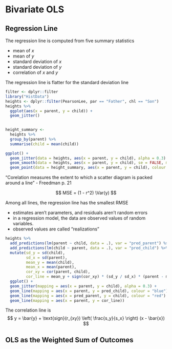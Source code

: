 # Bivariate OLS

## Regression Line

The regression line is computed from five summary statistics

- mean of $x$
- mean of $y$
- standard deviation of $x$
- standard deviation of $y$
- correlation of $x$ and $y$

The regression line is flatter for the standard deviation line

```r
filter <- dplyr::filter
library("HistData")
heights <- dplyr::filter(PearsonLee, par == "Father", chl == "Son")
heights %>%
  ggplot(aes(x = parent, y = child)) + 
  geom_jitter()
       
```

```r
height_summary <-
  heights %>%
  group_by(parent) %>%
  summarise(child = mean(child))

ggplot() +
  geom_jitter(data = heights, aes(x = parent, y = child), alpha = 0.3) +
  geom_smooth(data = heights, aes(x = parent, y = child), se = FALSE, method = "lm", colour = "red") +
  geom_point(data = height_summary, aes(x = parent, y = child), colour = "black", size = 2)

```

"Corelation measures the extent to which a scatter diagram is packed around a line" - Freedman p. 21

$$
MSE  = (1 - r^2) \Var(y)
$$

Among all lines, the regression line has the smallest RMSE

- estimates aren't parameters, and residuals aren't random errors
- in a regression model, the data are observed values of random variables.
- observed values are called "realizations"

```r
heights %>%
  add_predictions(lm(parent ~ child, data = .), var = "pred_parent") %>%
  add_predictions(lm(child ~ parent, data = .), var = "pred_child") %>%
  mutate(sd_y = sd(child),
         sd_x = sd(parent),
         mean_y = mean(child),
         mean_x = mean(parent),
         cor_xy = cor(parent, child),
         cor_line = mean_y + sign(cor_xy) * (sd_y / sd_x) * (parent - mean_x)) %>%
  ggplot() +
  geom_jitter(mapping = aes(x = parent, y = child), alpha = 0.3) +
  geom_line(mapping = aes(x = parent, y = pred_child), colour = "blue") +
  geom_line(mapping = aes(x = pred_parent, y = child), colour = "red") +
  geom_line(mapping = aes(x = parent, y = cor_line))


```

The correlation line is
$$
y = \bar{y} + \text{sign}(r_{xy}) \left( \frac{s_y}{s_x} \right) (x - \bar{x})
$$



## OLS as the Weighted Sum of Outcomes


```r

```




